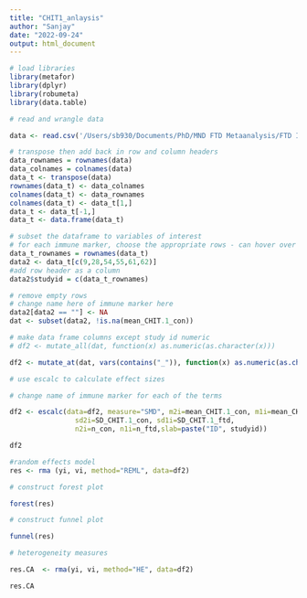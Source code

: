 ```yaml
---
title: "CHIT1_anlaysis"
author: "Sanjay"
date: "2022-09-24"
output: html_document
---
```


```r
# load libraries 
library(metafor)
library(dplyr)
library(robumeta)
library(data.table)


```

```r
# read and wrangle data 

data <- read.csv('/Users/sb930/Documents/PhD/MND FTD Metaanalysis/FTD IF review - TC2_v2.csv', header=TRUE)

# transpose then add back in row and column headers 
data_rownames = rownames(data)
data_colnames = colnames(data)
data_t <- transpose(data)
rownames(data_t) <- data_colnames
colnames(data_t) <- data_rownames
colnames(data_t) <- data_t[1,]
data_t <- data_t[-1,]
data_t <- data.frame(data_t)

# subset the dataframe to variables of interest 
# for each immune marker, choose the appropriate rows - can hover over R to get the column number when viewing
data_t_rownames = rownames(data_t)
data2 <- data_t[c(9,28,54,55,61,62)]
#add row header as a column
data2$studyid = c(data_t_rownames)

# remove empty rows
# change name here of immune marker here 
data2[data2 == ""] <- NA    
dat <- subset(data2, !is.na(mean_CHIT.1_con))

```


```r
# make data frame columns except study id numeric
# df2 <- mutate_all(dat, function(x) as.numeric(as.character(x)))

df2 <- mutate_at(dat, vars(contains("_")), function(x) as.numeric(as.character(x)))

```


```r
# use escalc to calculate effect sizes 

# change name of immune marker for each of the terms

df2 <- escalc(data=df2, measure="SMD", m2i=mean_CHIT.1_con, m1i=mean_CHIT.1_ftd,
                sd2i=SD_CHIT.1_con, sd1i=SD_CHIT.1_ftd,
                n2i=n_con, n1i=n_ftd,slab=paste("ID", studyid))

df2

```


```r
#random effects model 
res <- rma (yi, vi, method="REML", data=df2)
```


```r
# construct forest plot 

forest(res) 

```

```r
# construct funnel plot 

funnel(res) 

```

```r
# heterogeneity measures

res.CA  <- rma(yi, vi, method="HE", data=df2)

res.CA

```